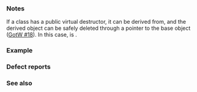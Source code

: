 {{cpp/types/traits/is|1=has_virtual_destructor
|description= 
If {{tt|T}} is a type with a virtual destructor, the base characteristic is {{lc|std::true_type}}. For any other type, the base characteristic is {{lc|std::false_type}}.

If {{tt|T}} is an incomplete non-union class type, the behavior is undefined.
|inherit_desc={{tt|T}} has a virtual destructor
}}

===Notes===
If a class {{tt|C}} has a public virtual destructor, it can be derived from, and the derived object can be safely deleted through a pointer to the base object ([http://www.gotw.ca/publications/mill18.htm  GotW #18]). In this case, {{c|std::is_polymorphic&lt;C&gt;::value}} is {{c|true}}.

===Example===
{{example
|code=
#include &lt;type_traits&gt;

struct S {};
static_assert(!std::has_virtual_destructor_v&lt;S&gt;);

struct B { virtual ~B() {} };
static_assert(std::has_virtual_destructor_v&lt;B&gt;);

struct D : B { ~D() {} };
static_assert(std::has_virtual_destructor_v&lt;D&gt;);

int main()
{
    B* pd = new D;
    delete pd;
}
|output=
}}

===Defect reports===
{{dr list begin}}
{{dr list item|wg=lwg|dr=2015|std=C++11|before=the behavior was undefined if&lt;br&gt;{{tt|T}} is an incomplete union type|after=the base characteristic is&lt;br&gt;{{lc|std::false_type}} in this case}}
{{dr list end}}

===See also===
{{dsc begin}}
{{dsc inc|cpp/types/dsc is_destructible}}
{{dsc inc|cpp/types/dsc is_polymorphic}}
{{dsc end}}

{{langlinks|de|es|fr|it|ja|pt|ru|zh}}